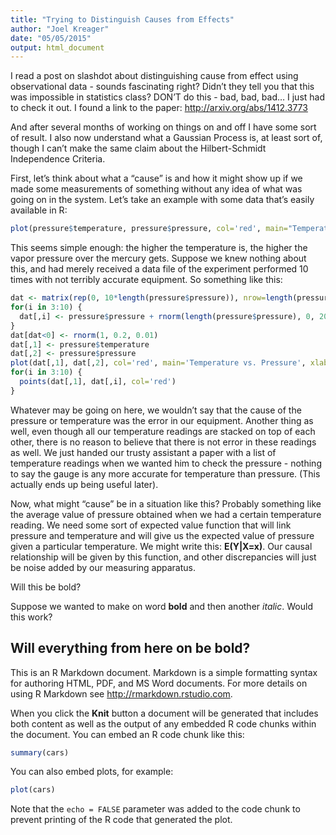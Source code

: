 ```yaml
---
title: "Trying to Distinguish Causes from Effects"
author: "Joel Kreager"
date: "05/05/2015"
output: html_document
---
```


I read a post on slashdot about distinguishing cause from effect using observational data - sounds fascinating right? Didn't they tell you that this was impossible in statistics class? DON'T do this - bad, bad, bad... I just had to check it out. I found a link to the paper: <http://arxiv.org/abs/1412.3773>

And after several months of working on things on and off I have some sort of result. I also now understand what a Gaussian Process is, at least sort of, though I can't make the same claim about the Hilbert-Schmidt Independence Criteria.

First, let's think about what a "cause" is and how it might show up if we made some measurements of something without any idea of what was going on in the system. Let's take an example with some data that's easily available in R:

```r
plot(pressure$temperature, pressure$pressure, col='red', main="Temperature vs. Pressure", xlab="Temperature (degrees C)", ylab="Pressure (mm)")
```

This seems simple enough: the higher the temperature is, the higher the vapor pressure over the mercury gets. Suppose we knew nothing about this, and had merely received a data file of the experiment performed 10 times with not terribly accurate equipment. So something like this:
```r
dat <- matrix(rep(0, 10*length(pressure$pressure)), nrow=length(pressure$pressure))
for(i in 3:10) {
  dat[,i] <- pressure$pressure + rnorm(length(pressure$pressure), 0, 20)
}
dat[dat<0] <- rnorm(1, 0.2, 0.01)
dat[,1] <- pressure$temperature
dat[,2] <- pressure$pressure
plot(dat[,1], dat[,2], col='red', main='Temperature vs. Pressure', xlab='Temperature (degrees c)', ylab='Pressure (mm)')
for(i in 3:10) {
  points(dat[,1], dat[,i], col='red')
}
```

Whatever may be going on here, we wouldn't say that the cause of the pressure or temperature was the error in our equipment. Another thing as well, even though all our temperature readings are stacked on top of each other, there is no reason to believe that there is not error in these readings as well. We just handed our trusty assistant a paper with a list of temperature readings when we wanted him to check the pressure - nothing to say the gauge is any more accurate for temperature than pressure. (This actually ends up being useful later).

Now, what might "cause" be in a situation like this? Probably something like the average value of pressure obtained when we had a certain temperature reading. We need some sort of expected value function that will link pressure and temperature and will give us the expected value of pressure given a particular temperature. We might write this: **E(Y|X=x)**. Our causal relationship will be given by this function, and other discrepancies will just be noise added by our measuring apparatus.





Will this be bold?

Suppose we wanted to make on word **bold** and then another *italic*. Would this work?























Will everything from here on be bold?
-------
This is an R Markdown document. Markdown is a simple formatting syntax for authoring HTML, PDF, and MS Word documents. For more details on using R Markdown see <http://rmarkdown.rstudio.com>.

When you click the **Knit** button a document will be generated that includes both content as well as the output of any embedded R code chunks within the document. You can embed an R code chunk like this:

```r
summary(cars)
```

You can also embed plots, for example:

```r
plot(cars)
```

Note that the `echo = FALSE` parameter was added to the code chunk to prevent printing of the R code that generated the plot.